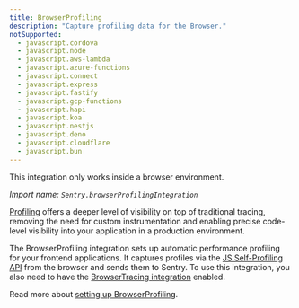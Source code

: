 ```yaml
---
title: BrowserProfiling
description: "Capture profiling data for the Browser."
notSupported:
  - javascript.cordova
  - javascript.node
  - javascript.aws-lambda
  - javascript.azure-functions
  - javascript.connect
  - javascript.express
  - javascript.fastify
  - javascript.gcp-functions
  - javascript.hapi
  - javascript.koa
  - javascript.nestjs
  - javascript.deno
  - javascript.cloudflare
  - javascript.bun
---
```


<Alert level="info">

This integration only works inside a browser environment.

</Alert>

_Import name: `Sentry.browserProfilingIntegration`_

[Profiling](/product/explore/profiling/) offers a deeper level of visibility on top of traditional tracing, removing the need for custom instrumentation and enabling precise code-level visibility into your application in a production environment.

The BrowserProfiling integration sets up automatic performance profiling for your frontend applications. It captures profiles via the [JS Self-Profiling API](https://wicg.github.io/js-self-profiling/) from the browser and sends them to Sentry. To use this integration, you also need to have the [BrowserTracing integration](../browsertracing) enabled.

Read more about [setting up BrowserProfiling](./../../../profiling/).

